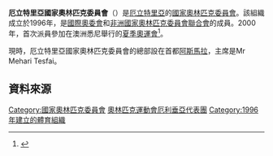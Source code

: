 {{Infobox National Olympic Committee
| title = 厄立特里亞國家奧林匹克委員會
| logo = 
| 國家或地區 = ERI
| 國家或地區編碼 =ERI
| 成立日期 = 1996年
| 加入國際奧委會 = 1999年
| 所屬成員 = ANOCA
| 總部 = 厄立特里亞[[阿斯馬拉|阿斯馬拉]]
| 會長 = Mr Mehari Tesfai
| 秘書長 =
| 網頁 = 
}}
'''厄立特里亞國家奧林匹克委員會'''（{{lang|en|Eritrea National Olympic Committee}}）是[[厄立特里亞|厄立特里亞]]的[[國家奧林匹克委員會|國家奧林匹克委員會]]。該組織成立於1996年，是[[國際奧委會|國際奧委會]]和[[非洲國家奧林匹克委員會聯合會|非洲國家奧林匹克委員會聯合會]]的成員。2000年，首次派員參加在澳洲悉尼舉行的[[2000年夏季奧林匹克運動會|夏季奧運會]]<ref>{{Cite web |url=http://www.sports-reference.com/olympics/countries/ERI/ |title=Eritrea |access-date=2014-04-08 |archive-url=https://web.archive.org/web/20160805152631/http://www.sports-reference.com/olympics/countries/ERI/ |archive-date=2016-08-05 |dead-url=yes }}</ref>。

現時，厄立特里亞國家奧林匹克委員會的總部設在首都[[阿斯馬拉|阿斯馬拉]]，主席是Mr Mehari Tesfai。 

==資料來源==
{{Reflist}}

{{非洲國家奧林匹克委員會聯合會}}
{{Authority control}}

[[Category:國家奧林匹克委員會|Category:國家奧林匹克委員會]]
[[Category:奧林匹克運動會厄利垂亞代表團|]]
[[Category:1996年建立的體育組織|Category:1996年建立的體育組織]]